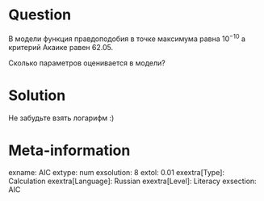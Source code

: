 Question
========

В модели функция правдоподобия в точке максимума равна $10^{-10}$ а критерий Акаике равен $62.05$.

Сколько параметров оценивается в модели?

Solution
========

Не забудьте взять логарифм :)

Meta-information
================
exname: AIC
extype: num
exsolution: 8
extol: 0.01
exextra[Type]: Calculation
exextra[Language]: Russian
exextra[Level]: Literacy
exsection: AIC
